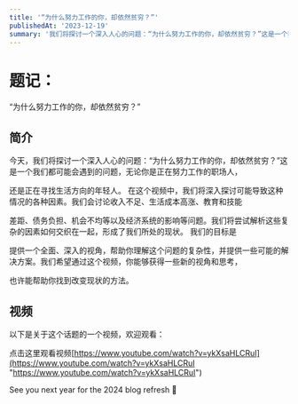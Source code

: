 ```yaml
---
title: '“为什么努力工作的你，却依然贫穷？”'
publishedAt: '2023-12-19'
summary: '我们将探讨一个深入人心的问题：“为什么努力工作的你，却依然贫穷？”这是一个我们都可能会遇到的问题'
---
```


# 题记：

“为什么努力工作的你，却依然贫穷？”

## 简介

今天，我们将探讨一个深入人心的问题：“为什么努力工作的你，却依然贫穷？”这是一个我们都可能会遇到的问题，无论你是正在努力工作的职场人，

还是正在寻找生活方向的年轻人。 在这个视频中，我们将深入探讨可能导致这种情况的各种因素。我们会讨论收入不足、生活成本高涨、教育和技能

差距、债务负担、机会不均等以及经济系统的影响等问题。我们将尝试解析这些复杂的因素如何交织在一起，形成了我们所处的现状。 我们的目标是

提供一个全面、深入的视角，帮助你理解这个问题的复杂性，并提供一些可能的解决方案。我们希望通过这个视频，你能够获得一些新的视角和思考，

也许能帮助你找到改变现状的方法。



## 视频

以下是关于这个话题的一个视频，欢迎观看：

点击这里观看视频[https://www.youtube.com/watch?v=ykXsaHLCRuI](https://www.youtube.com/watch?v=ykXsaHLCRuI "https://www.youtube.com/watch?v=ykXsaHLCRuI")

See you next year for the 2024 blog refresh 🫡

